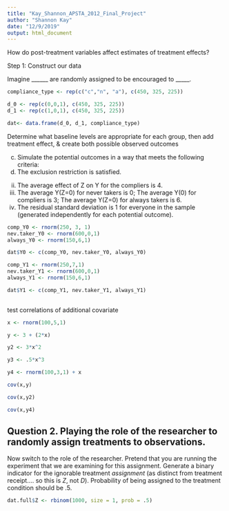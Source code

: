 ```yaml
---
title: "Kay_Shannon_APSTA_2012_Final_Project"
author: "Shannon Kay"
date: "12/9/2019"
output: html_document
---
```


How do post-treatment variables affect estimates of treatment effects? 

Step 1: Construct our data

Imagine ______ are randomly assigned to be encouraged to _____. 

```r

compliance_type <- rep(c("c","n", "a"), c(450, 325, 225))

d_0 <- rep(c(0,0,1), c(450, 325, 225))
d_1 <- rep(c(1,0,1), c(450, 325, 225))

dat<- data.frame(d_0, d_1, compliance_type)


```

Determine what baseline levels are appropriate for each group, then add treatment effect, & create both possible observed outcomes 

(c) Simulate the potential outcomes in a way that meets the following criteria:
  (i) The exclusion restriction is satisfied.
  (ii) The average effect of Z on Y for the compliers is 4.
  (iii) The average Y(Z=0) for never takers is 0; The average Y(0) for compliers is 3; The average Y(Z=0) for always takers is 6.
  (iii) The residual standard deviation is 1 for everyone in the sample (generated independently for each potential outcome).
  
```r

comp_Y0 <- rnorm(250, 3, 1)
nev.taker_Y0 <- rnorm(600,0,1)
always_Y0 <- rnorm(150,6,1)

dat$Y0 <- c(comp_Y0, nev.taker_Y0, always_Y0)

comp_Y1 <- rnorm(250,7,1)
nev.taker_Y1 <- rnorm(600,0,1)
always_Y1 <- rnorm(150,6,1)

dat$Y1 <- c(comp_Y1, nev.taker_Y1, always_Y1)
  
```

test correlations of additional covariate
```r

x <- rnorm(100,5,1)

y <- 3 + (2*x)

y2 <- 3*x^2

y3 <- .5*x^3

y4 <- rnorm(100,3,1) + x

cov(x,y)

cov(x,y2)

cov(x,y4)


```

## Question 2. Playing the role of the researcher to randomly assign treatments to observations.
Now switch to the role of the researcher. Pretend that you are running the experiment that we are examining for this assignment.  Generate a binary indicator for the ignorable treatment *assignment* (as distinct from treatment receipt.... so this is $Z$, not $D$).  Probability of being assigned to the treatment condition should be .5.

```r

dat.full$Z <- rbinom(1000, size = 1, prob = .5)

```




